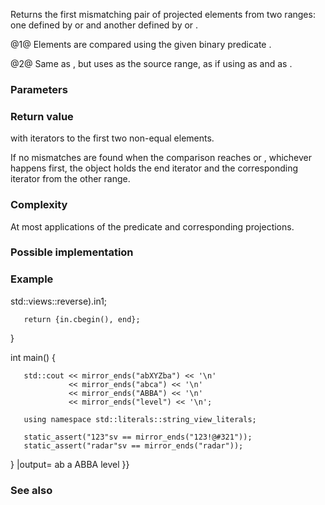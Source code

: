 {{cpp/ranges/title|mismatch|mismatch_result}}
{{cpp/algorithm/ranges/navbar}}
{{dcl begin}}
{{dcl header|algorithm}}
{{dcl h|Call signature}}
{{dcl|num=1|since=c++20|1=
template&lt; std::input_iterator I1, std::sentinel_for&lt;I1&gt; S1,
          std::input_iterator I2, std::sentinel_for&lt;I2&gt; S2,
          class Pred = ranges::equal_to,
          class Proj1 = std::identity, class Proj2 = std::identity &gt;
requires std::indirectly_comparable&lt;I1, I2, Pred, Proj1, Proj2&gt;
constexpr mismatch_result&lt;I1, I2&gt;
    mismatch( I1 first1, S1 last1, I2 first2, S2 last2,
              Pred pred = {}, Proj1 proj1 = {}, Proj2 proj2 = {} );
}}
{{dcl|num=2|since=c++20|1=
template&lt; ranges::input_range R1, ranges::input_range R2,
          class Pred = ranges::equal_to,
          class Proj1 = std::identity, class Proj2 = std::identity &gt;
requires std::indirectly_comparable&lt;
             ranges::iterator_t&lt;R1&gt;, ranges::iterator_t&lt;R2&gt;, Pred, Proj1, Proj2&gt;
constexpr mismatch_result&lt;ranges::borrowed_iterator_t&lt;R1&gt;,
                          ranges::borrowed_iterator_t&lt;R2&gt;&gt;
    mismatch( R1&amp;&amp; r1, R2&amp;&amp; r2, Pred pred = {},
              Proj1 proj1 = {}, Proj2 proj2 = {} );
}}
{{dcl h|Helper types}}
{{dcl|num=3|since=c++20|1=
template&lt; class I1, class I2 &gt;
using mismatch_result = ranges::in_in_result&lt;I1, I2&gt;;
}}
{{dcl end}}

Returns the first mismatching pair of projected elements from two ranges: one defined by {{range|first1|last1}} or {{c|r1}} and another defined by {{range|first2|last2}} or {{c|r2}}.

@1@ Elements are compared using the given binary predicate {{c|p}}.

@2@ Same as {{v|1}}, but uses {{c|r}} as the source range, as if using {{c|ranges::begin(r)}} as {{c|first}} and {{c|ranges::end(r)}} as {{c|last}}.

{{cpp/ranges/niebloid}}

===Parameters===
{{par begin}}
{{par|first1, last1|an iterator-sentinel pair denoting the first range of the elements to compare}}
{{par|r1|the first range of the elements to compare}}
{{par|first2, last2|an iterator-sentinel pair denoting the second range of the elements to compare}}
{{par|r2|the second range of the elements to compare}}
{{par|pred|predicate to apply to the projected elements}}
{{par|proj1|projection to apply to the first range of elements}}
{{par|proj2|projection to apply to the second range of elements}}
{{par end}}

===Return value===
{{tt|ranges::mismatch_result}} with iterators to the first two non-equal elements.

If no mismatches are found when the comparison reaches {{c|last1}} or {{c|last2}}, whichever happens first, the object holds the end iterator and the corresponding iterator from the other range.

===Complexity===
At most {{c|std::min(last1 - first1, last2 - first2)}} applications of the predicate and corresponding projections.

===Possible implementation===
{{eq fun|1=
struct mismatch_fn
{
    template&lt;std::input_iterator I1, std::sentinel_for&lt;I1&gt; S1,
             std::input_iterator I2, std::sentinel_for&lt;I2&gt; S2,
             class Pred = ranges::equal_to,
             class Proj1 = std::identity, class Proj2 = std::identity&gt;
    requires std::indirectly_comparable&lt;I1, I2, Pred, Proj1, Proj2&gt;
    constexpr std::mismatch_result&lt;I1, I2&gt;
        operator()(I1 first1, S1 last1, I2 first2, S2 last2,
                   Pred pred = {}, Proj1 proj1 = {}, Proj2 proj2 = {}) const
    {
        for (; first1 != last1 &amp;&amp; first2 != last2; ++first1, (void)++first2)
            if (not std::invoke(pred, std::invoke(proj1, *first1),
                                      std::invoke(proj2, *first2)))
                break;

        return {first1, first2};
    }

    template&lt;ranges::input_range R1, ranges::input_range R2,
             class Pred = ranges::equal_to,
             class Proj1 = std::identity, class Proj2 = std::identity&gt;
    requires std::indirectly_comparable&lt;ranges::iterator_t&lt;R1&gt;, ranges::iterator_t&lt;R2&gt;,
                                        Pred, Proj1, Proj2&gt;
    constexpr ranges::mismatch_result&lt;ranges::borrowed_iterator_t&lt;R1&gt;,
                                      ranges::borrowed_iterator_t&lt;R2&gt;&gt;
        operator()(R1&amp;&amp; r1, R2&amp;&amp; r2, Pred pred = {},
                   Proj1 proj1 = {}, Proj2 proj2 = {}) const
    {
        return (*this)(ranges::begin(r1), ranges::end(r1),
                       ranges::begin(r2), ranges::end(r2),
                       std::ref(pred), std::ref(proj1), std::ref(proj2));
    }
};

inline constexpr mismatch_fn mismatch;
}}

===Example===
{{example
|This program determines the longest substring that is simultaneously found at the very beginning and at the very end of the given string, in reverse order (possibly overlapping).
|code=
#include &lt;algorithm&gt;
#include &lt;iostream&gt;
#include &lt;ranges&gt;
#include &lt;string_view&gt;
 
[[nodiscard]]
constexpr std::string_view mirror_ends(const std::string_view in)
{
    const auto end = std::ranges::mismatch(in, in {{!}} std::views::reverse).in1;
    return {in.cbegin(), end};
}
 
int main()
{
    std::cout &lt;&lt; mirror_ends("abXYZba") &lt;&lt; '\n'
              &lt;&lt; mirror_ends("abca") &lt;&lt; '\n'
              &lt;&lt; mirror_ends("ABBA") &lt;&lt; '\n'
              &lt;&lt; mirror_ends("level") &lt;&lt; '\n';

    using namespace std::literals::string_view_literals;

    static_assert("123"sv == mirror_ends("123!@#321"));
    static_assert("radar"sv == mirror_ends("radar"));
}
|output=
ab
a
ABBA
level
}}

===See also===
{{dsc begin}}
{{dsc inc|cpp/algorithm/ranges/dsc equal}}
{{dsc inc|cpp/algorithm/ranges/dsc find}}
{{dsc inc|cpp/algorithm/ranges/dsc lexicographical_compare}}
{{dsc inc|cpp/algorithm/ranges/dsc search}}
{{dsc inc|cpp/algorithm/dsc mismatch}}
{{dsc end}}

{{langlinks|de|es|fr|it|ja|pt|ru|zh}}